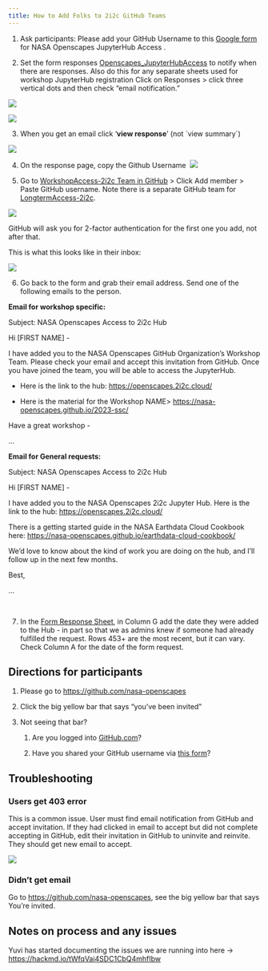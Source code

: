 ```yaml
---
title: How to Add Folks to 2i2c GitHub Teams
---
```


1.  Ask participants: Please add your GitHub Username to this [Google form](https://forms.gle/XRPsKiqaZC4bkYoi8) for NASA Openscapes JupyterHub Access .

2.  Set the form responses [Openscapes_JupyterHubAccess](https://docs.google.com/forms/d/1xeSEv_NWIay00M8wWp5NSCFxGtIZvLd148VuRMwPYSs/edit#response=ACYDBNibER-tNcT6dFTmMU54wY9-yl2B-W3kYhQH2PMv_y7uUDbjg1u22FeO0qLZAJIC9BY) to notify when there are responses. Also do this for any separate sheets used for workshop JupyterHub registration<!--- [this sheet](https://docs.google.com/spreadsheets/d/1ipMjDIk7B7oiwanThwXjA_m2JvKA0wbGE01u-Azu75A/edit#gid=1514300535) ---> Click on Responses \> click three vertical dots and then check "email notification."\

![](images/google-form.png){fig-alt="alt text goes here"}

![](images/google-form-notifications.png){fig-alt="alt text goes here"}

3.  When you get an email click '**view response**' (not \`view summary\`)\

![](images/google-form-view-response.png){fig-alt="alt text goes here"}

4.  On the response page, copy the Github Username  ![](images/google-form-gh-username.png){fig-alt="alt text goes here"}

5.  Go to [WorkshopAccess-2i2c Team in GitHub](https://github.com/orgs/NASA-Openscapes/teams/workshopaccess-2i2c) \> Click Add member \> Paste GitHub username. Note there is a separate GitHub team for [LongtermAccess-2i2c](https://github.com/orgs/NASA-Openscapes/teams/longtermaccess-2i2c).

![](images/github-add-to-team.png){fig-alt="alt text goes here"}

GitHub will ask you for 2-factor authentication for the first one you add, not after that.

This is what this looks like in their inbox:

![](images/github-notification-email.png){fig-alt="alt text goes here"}

6.  Go back to the form and grab their email address. Send one of the following emails to the person.

**Email for workshop specific:** 

Subject: NASA Openscapes Access to 2i2c Hub

Hi \[FIRST NAME\] - 

I have added you to the NASA Openscapes GitHub Organization's Workshop Team. Please check your email and accept this invitation from GitHub. Once you have joined the team, you will be able to access the JupyterHub. 

-   Here is the link to the hub: <https://openscapes.2i2c.cloud/> 

-   Here is the material for the Workshop NAME\> <https://nasa-openscapes.github.io/2023-ssc/> 

Have a great workshop - 

...

**Email for General requests:** 

Subject: NASA Openscapes Access to 2i2c Hub

Hi \[FIRST NAME\] - 

I have added you to the NASA Openscapes 2i2c Jupyter Hub. Here is the link to the hub: <https://openscapes.2i2c.cloud/> 

There is a getting started guide in the NASA Earthdata Cloud Cookbook here: <https://nasa-openscapes.github.io/earthdata-cloud-cookbook/>

We'd love to know about the kind of work you are doing on the hub, and I'll follow up in the next few months. 

Best, 

... 

 

7.  In the [Form Response Sheet](https://docs.google.com/spreadsheets/d/10Qg8YtUegXs9bepJzvK4UN54bX8BLXTrhxsjb2uV_6k/edit?resourcekey#gid=1824163684), in Column G add the date they were added to the Hub - in part so that we as admins knew if someone had already fulfilled the request. Rows 453+ are the most recent, but it can vary. Check Column A for the date of the form request.

## Directions for participants

1.  Please go to <https://github.com/nasa-openscapes>

2.  Click the big yellow bar that says "you've been invited" 

3.  Not seeing that bar? 

    1.  Are you logged into [GitHub.com](https://github.com)?

    2.  Have you shared your GitHub username via [this form](https://forms.gle/XRPsKiqaZC4bkYoi8)?

## Troubleshooting

### Users get 403 error

This is a common issue. User must find email notification from GitHub and accept invitation. If they had clicked in email to accept but did not complete accepting in GitHub, edit their invitation in GitHub to uninvite and reinvite. They should get new email to accept.

![](images/github-pending-member.png){fig-alt="alt text goes here"}

### Didn't get email

Go to <https://github.com/nasa-openscapes>, see the big yellow bar that says You're invited. 

## Notes on process and any issues

Yuvi has started documenting the issues we are running into here -\> <https://hackmd.io/tWfqVai4SDC1CbQ4mhfIbw> 
